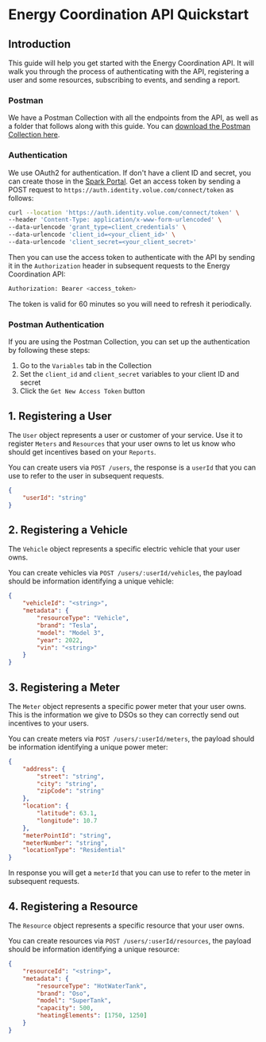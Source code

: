 # Energy Coordination API Quickstart

## Introduction

This guide will help you get started with the Energy Coordination API. It will walk you through the process of authenticating with the API, registering a user and some resources, subscribing to events, and sending a report.

### Postman

We have a Postman Collection with all the endpoints from the API, as well as a folder that follows along with this guide. You can [download the Postman Collection here](https://docs.voluespark.com/postman/EnergyCoordinationAPI.json).

### Authentication

We use OAuth2 for authentication. If don't have a client ID and secret, you can create those in the [Spark Portal](https://voluespark.com).
Get an access token by sending a POST request to `https://auth.identity.volue.com/connect/token` as follows:

```bash
curl --location 'https://auth.identity.volue.com/connect/token' \
--header 'Content-Type: application/x-www-form-urlencoded' \
--data-urlencode 'grant_type=client_credentials' \
--data-urlencode 'client_id=<your_client_id>' \
--data-urlencode 'client_secret=<your_client_secret>'
```

Then you can use the access token to authenticate with the API by sending it in the `Authorization` header in subsequent requests to the Energy Coordination API:

```bash
Authorization: Bearer <access_token>
```

The token is valid for 60 minutes so you will need to refresh it periodically.

### Postman Authentication

If you are using the Postman Collection, you can set up the authentication by following these steps:

1. Go to the `Variables` tab in the Collection
2. Set the `client_id` and `client_secret` variables to your client ID and secret
3. Click the `Get New Access Token` button

## 1. Registering a User

The `User` object represents a user or customer of your service. Use it to register `Meters` and `Resources` that your user owns to let us know who should get incentives based on your `Reports`.

You can create users via `POST /users`, the response is a `userId` that you can use to refer to the user in subsequent requests.

```json
{
    "userId": "string"
}
```

## 2. Registering a Vehicle

The `Vehicle` object represents a specific electric vehicle that your user owns.

You can create vehicles via `POST /users/:userId/vehicles`, the payload should be information identifying a unique vehicle:

```json
{
    "vehicleId": "<string>",
    "metadata": {
        "resourceType": "Vehicle",
        "brand": "Tesla",
        "model": "Model 3",
        "year": 2022,
        "vin": "<string>"
    }
}
```

## 3. Registering a Meter

The `Meter` object represents a specific power meter that your user owns. This is the information we give to DSOs so they can correctly send out incentives to your users.

You can create meters via `POST /users/:userId/meters`, the payload should be information identifying a unique power meter:

```json
{
    "address": {
        "street": "string",
        "city": "string",
        "zipCode": "string"
    },
    "location": {
        "latitude": 63.1,
        "longitude": 10.7
    },
    "meterPointId": "string",
    "meterNumber": "string",
    "locationType": "Residential"
}
```

In response you will get a `meterId` that you can use to refer to the meter in subsequent requests.

## 4. Registering a Resource

The `Resource` object represents a specific resource that your user owns.

You can create resources via `POST /users/:userId/resources`, the payload should be information identifying a unique resource:

```json
{
    "resourceId": "<string>",
    "metadata": {
        "resourceType": "HotWaterTank",
        "brand": "Oso",
        "model": "SuperTank",
        "capacity": 500,
        "heatingElements": [1750, 1250]
    }
}
```
